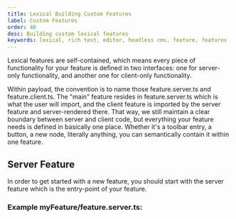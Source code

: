 ```yaml
---
title: Lexical Building Custom Features
label: Custom Features
order: 40
desc: Building custom lexical features
keywords: lexical, rich text, editor, headless cms, feature, features
---
```


Lexical features are self-contained, which means every piece of functionality for your feature is defined in two interfaces:
one for server-only functionality, and another one for client-only functionality.

Within payload, the convention is to name those feature.server.ts and feature.client.ts. The "main" feature resides in feature.server.ts which is
what the user will import, and the client feature is imported by the server feature and server-rendered there. That way, we still maintain a clear
boundary between server and client code, but everything your feature needs is defined in basically one place. Whether it's a toolbar entry, a button,
a new node, literally anything, you can semantically contain it within one feature.

## Server Feature

In order to get started with a new feature, you should start with the server feature which is the entry-point of your feature.

### Example myFeature/feature.server.ts:

```ts

```
